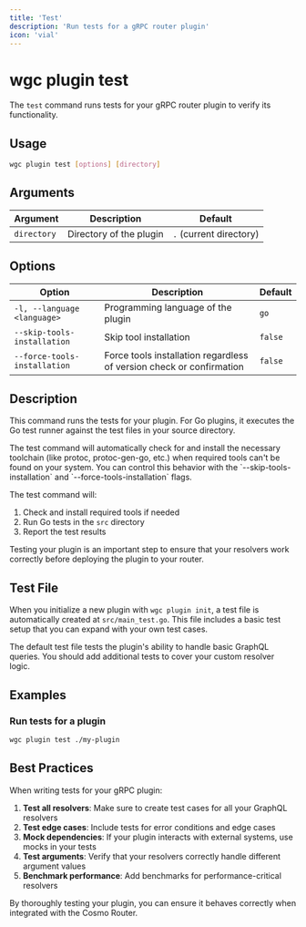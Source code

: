 ```yaml
---
title: 'Test'
description: 'Run tests for a gRPC router plugin'
icon: 'vial'
---
```


# wgc plugin test

The `test` command runs tests for your gRPC router plugin to verify its functionality.

## Usage

```bash
wgc plugin test [options] [directory]
```

## Arguments

| Argument | Description | Default |
|----------|-------------|---------|
| `directory` | Directory of the plugin | `.` (current directory) |

## Options

| Option | Description | Default |
|--------|-------------|---------|
| `-l, --language <language>` | Programming language of the plugin | `go` |
| `--skip-tools-installation` | Skip tool installation | `false` |
| `--force-tools-installation` | Force tools installation regardless of version check or confirmation | `false` |

## Description

This command runs the tests for your plugin. For Go plugins, it executes the Go test runner against the test files in your source directory.

<Tip>
The test command will automatically check for and install the necessary toolchain (like protoc, protoc-gen-go, etc.) when required tools can't be found on your system. You can control this behavior with the `--skip-tools-installation` and `--force-tools-installation` flags.
</Tip>

The test command will:

1. Check and install required tools if needed
2. Run Go tests in the `src` directory
3. Report the test results

Testing your plugin is an important step to ensure that your resolvers work correctly before deploying the plugin to your router.

## Test File

When you initialize a new plugin with `wgc plugin init`, a test file is automatically created at `src/main_test.go`. This file includes a basic test setup that you can expand with your own test cases.

The default test file tests the plugin's ability to handle basic GraphQL queries. You should add additional tests to cover your custom resolver logic.

## Examples

### Run tests for a plugin

```bash
wgc plugin test ./my-plugin
```

## Best Practices

When writing tests for your gRPC plugin:

1. **Test all resolvers**: Make sure to create test cases for all your GraphQL resolvers
2. **Test edge cases**: Include tests for error conditions and edge cases
3. **Mock dependencies**: If your plugin interacts with external systems, use mocks in your tests
4. **Test arguments**: Verify that your resolvers correctly handle different argument values
5. **Benchmark performance**: Add benchmarks for performance-critical resolvers

By thoroughly testing your plugin, you can ensure it behaves correctly when integrated with the Cosmo Router. 